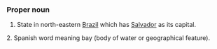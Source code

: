 ===Proper noun===
#State in north-eastern [[Brazil]] which has [[Salvador]] as its capital.

2. Spanish word meaning bay (body of water or geographical feature).